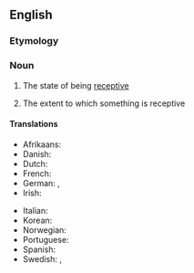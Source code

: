 ==English==

===Etymology===
{{suffix|en|receptive|ity}}

===Noun===
{{en-noun|~|receptivities}}

# {{lb|en|uncountable}} The state of being [[receptive]]
# {{lb|en|countable}} The extent to which something is receptive

====Translations====
{{trans-top|the state of being receptive}}
* Afrikaans: {{t|af|ontvanklikheid}}
* Danish: {{t+|da|modtagelighed}}
* Dutch: {{t+|nl|ontvankelijkheid}}
* French: {{t+|fr|réceptivité|f}}
* German: {{t|de|Aufnahmefähigkeit|f}}, {{t|de|Empfänglichkeit|f}}
* Irish: {{t|ga|gabhálacht|f}}
{{trans-mid}}
* Italian: {{t|it|ricettività|f}}
* Korean: {{t+|ko|수용성}}
* Norwegian: {{t|no|mottakelighet}}
* Portuguese: {{t|pt|receptividade}}
* Spanish: {{t+|es|receptividad}}
* Swedish: {{t|sv|mottaglighet}}, {{t+|sv|receptivitet}}
{{trans-bottom}}